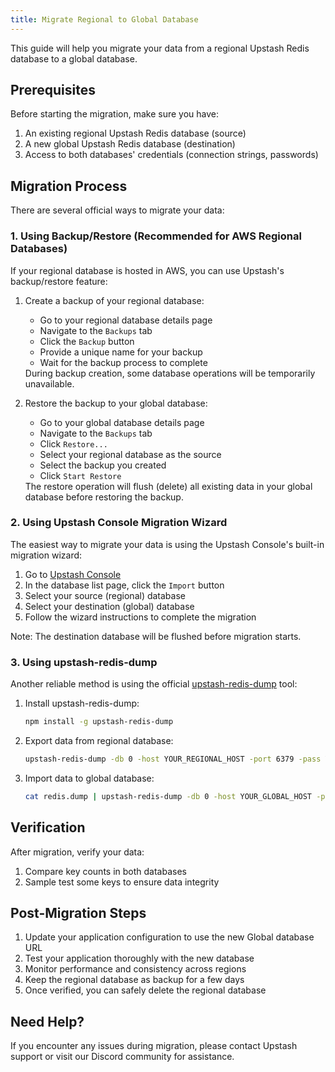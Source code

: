 ```yaml
---
title: Migrate Regional to Global Database
---
```


This guide will help you migrate your data from a regional Upstash Redis database to a global database.

## Prerequisites

Before starting the migration, make sure you have:

1. An existing regional Upstash Redis database (source)
2. A new global Upstash Redis database (destination)
3. Access to both databases' credentials (connection strings, passwords)

## Migration Process

There are several official ways to migrate your data:

### 1. Using Backup/Restore (Recommended for AWS Regional Databases)

If your regional database is hosted in AWS, you can use Upstash's backup/restore feature:

1. Create a backup of your regional database:
   - Go to your regional database details page
   - Navigate to the `Backups` tab
   - Click the `Backup` button
   - Provide a unique name for your backup
   - Wait for the backup process to complete

   <Info>
     During backup creation, some database operations will be temporarily unavailable.
   </Info>

2. Restore the backup to your global database:
   - Go to your global database details page
   - Navigate to the `Backups` tab
   - Click `Restore...`
   - Select your regional database as the source
   - Select the backup you created
   - Click `Start Restore`

   <Warning>
     The restore operation will flush (delete) all existing data in your global database before restoring the backup.
   </Warning>

### 2. Using Upstash Console Migration Wizard

The easiest way to migrate your data is using the Upstash Console's built-in migration wizard:

1. Go to [Upstash Console](https://console.upstash.com)
2. In the database list page, click the `Import` button
3. Select your source (regional) database
4. Select your destination (global) database
5. Follow the wizard instructions to complete the migration

<Info>
  Note: The destination database will be flushed before migration starts.
</Info>

### 3. Using upstash-redis-dump

Another reliable method is using the official [upstash-redis-dump](https://github.com/upstash/upstash-redis-dump) tool:

1. Install upstash-redis-dump:
   ```bash
   npm install -g upstash-redis-dump
   ```

2. Export data from regional database:
   ```bash
   upstash-redis-dump -db 0 -host YOUR_REGIONAL_HOST -port 6379 -pass YOUR_PASSWORD -tls > redis.dump
   ```

3. Import data to global database:
   ```bash
   cat redis.dump | upstash-redis-dump -db 0 -host YOUR_GLOBAL_HOST -port 6379 -pass YOUR_PASSWORD -tls -import
   ```

## Verification

After migration, verify your data:

1. Compare key counts in both databases
2. Sample test some keys to ensure data integrity

## Post-Migration Steps

1. Update your application configuration to use the new Global database URL
2. Test your application thoroughly with the new database
3. Monitor performance and consistency across regions
4. Keep the regional database as backup for a few days
5. Once verified, you can safely delete the regional database

## Need Help?

If you encounter any issues during migration, please contact Upstash support or visit our Discord community for assistance.